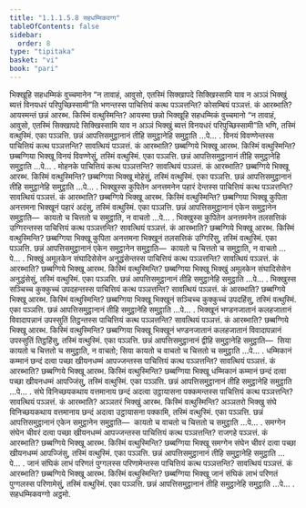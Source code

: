 ```yaml
---
title: "1.1.1.5.8 सहधम्मिकवग्ग"
tableOfContents: false
sidebar:
  order: 8
type: "tipitaka"
basket: "vi"
book: "pari"
---
```



<DynamicBreadcrumb />

<Division number="124" book="pari">

<Paragraph number="196" book="pari">
भिक्खूहि सहधम्मिकं वुच्चमानेन “न तावाहं, आवुसो, एतस्मिं सिक्खापदे सिक्खिस्सामि याव न अञ्ञं भिक्खुं ब्यत्तं विनयधरं परिपुच्छिस्सामी”ति भणन्तस्स पाचित्तियं कत्थ पञ्ञत्तन्ति? कोसम्बियं पञ्ञत्तं. कं आरब्भाति? आयस्मन्तं छन्नं आरब्भ. किस्मिं वत्थुस्मिन्ति? आयस्मा छन्नो भिक्खूहि सहधम्मिकं वुच्चमानो “न तावाहं, आवुसो, एतस्मिं सिक्खापदे सिक्खिस्सामि याव न अञ्ञं भिक्खुं ब्यत्तं विनयधरं परिपुच्छिस्सामी”ति भणि, तस्मिं वत्थुस्मिं. एका पञ्ञत्ति. छन्नं आपत्तिसमुट्ठानानं तीहि समुट्ठानेहि समुट्ठाति …पे… .
</Paragraph>

</Division>
<Division number="125" book="pari">

<Paragraph number="197" book="pari">
विनयं विवण्णेन्तस्स पाचित्तियं कत्थ पञ्ञत्तन्ति? सावत्थियं पञ्ञत्तं. कं आरब्भाति? छब्बग्गिये भिक्खू आरब्भ. किस्मिं वत्थुस्मिन्ति? छब्बग्गिया भिक्खू विनयं विवण्णेसुं, तस्मिं वत्थुस्मिं. एका पञ्ञत्ति. छन्नं आपत्तिसमुट्ठानानं तीहि समुट्ठानेहि समुट्ठाति …पे… .
</Paragraph>

</Division>
<Division number="126" book="pari">

<Paragraph number="198" book="pari">
मोहनके पाचित्तियं कत्थ पञ्ञत्तन्ति? सावत्थियं पञ्ञत्तं. कं आरब्भाति? छब्बग्गिये भिक्खू आरब्भ. किस्मिं वत्थुस्मिन्ति? छब्बग्गिया भिक्खू मोहेसुं, तस्मिं वत्थुस्मिं. एका पञ्ञत्ति. छन्नं आपत्तिसमुट्ठानानं तीहि समुट्ठानेहि समुट्ठाति …पे… .
</Paragraph>

</Division>
<Division number="127" book="pari">

<Paragraph number="199" book="pari">
भिक्खुस्स कुपितेन अनत्तमनेन पहारं देन्तस्स पाचित्तियं कत्थ पञ्ञत्तन्ति? सावत्थियं पञ्ञत्तं. कं आरब्भाति? छब्बग्गिये भिक्खू आरब्भ. किस्मिं वत्थुस्मिन्ति? छब्बग्गिया भिक्खू कुपिता अनत्तमना भिक्खूनं पहारं अदंसु, तस्मिं वत्थुस्मिं. एका पञ्ञत्ति. छन्नं आपत्तिसमुट्ठानानं एकेन समुट्ठानेन समुट्ठाति—  कायतो च चित्ततो च समुट्ठाति, न वाचतो …पे… .
</Paragraph>

</Division>
<Division number="128" book="pari">

<Paragraph number="200" book="pari">
भिक्खुस्स कुपितेन अनत्तमनेन तलसत्तिकं उग्गिरन्तस्स पाचित्तियं कत्थ पञ्ञत्तन्ति? सावत्थियं पञ्ञत्तं. कं आरब्भाति? छब्बग्गिये भिक्खू आरब्भ. किस्मिं वत्थुस्मिन्ति? छब्बग्गिया भिक्खू कुपिता अनत्तमना भिक्खूनं तलसत्तिकं उग्गिरिंसु, तस्मिं वत्थुस्मिं. एका पञ्ञत्ति. छन्नं आपत्तिसमुट्ठानानं एकेन समुट्ठानेन समुट्ठाति—  कायतो च चित्ततो च समुट्ठाति, न वाचतो …पे… .
</Paragraph>

</Division>
<Division number="129" book="pari">

<Paragraph number="201" book="pari">
भिक्खुं अमूलकेन संघादिसेसेन अनुद्धंसेन्तस्स पाचित्तियं कत्थ पञ्ञत्तन्ति? सावत्थियं पञ्ञत्तं. कं आरब्भाति? छब्बग्गिये भिक्खू आरब्भ. किस्मिं वत्थुस्मिन्ति? छब्बग्गिया भिक्खू भिक्खुं अमूलकेन संघादिसेसेन अनुद्धंसेसुं, तस्मिं वत्थुस्मिं. एका पञ्ञत्ति. छन्नं आपत्तिसमुट्ठानानं तीहि समुट्ठानेहि समुट्ठाति …पे… .
</Paragraph>

</Division>
<Division number="130" book="pari">

<Paragraph number="202" book="pari">
भिक्खुस्स सञ्चिच्च कुक्कुच्चं उपदहन्तस्स पाचित्तियं कत्थ पञ्ञत्तन्ति? सावत्थियं पञ्ञत्तं. कं आरब्भाति? छब्बग्गिये भिक्खू आरब्भ. किस्मिं वत्थुस्मिन्ति? छब्बग्गिया भिक्खू भिक्खूनं सञ्चिच्च कुक्कुच्चं उपदहिंसु, तस्मिं वत्थुस्मिं. एका पञ्ञत्ति. छन्नं आपत्तिसमुट्ठानानं तीहि समुट्ठानेहि समुट्ठाति …पे… .
</Paragraph>

</Division>
<Division number="131" book="pari">

<Paragraph number="203" book="pari">
भिक्खूनं भण्डनजातानं कलहजातानं विवादापन्नानं उपस्सुतिं तिट्ठन्तस्स पाचित्तियं कत्थ पञ्ञत्तन्ति? सावत्थियं पञ्ञत्तं. कं आरब्भाति? छब्बग्गिये भिक्खू आरब्भ. किस्मिं वत्थुस्मिन्ति? छब्बग्गिया भिक्खू भिक्खूनं भण्डनजातानं कलहजातानं विवादापन्नानं उपस्सुतिं तिट्ठहिंसु, तस्मिं वत्थुस्मिं. एका पञ्ञत्ति. छन्नं आपत्तिसमुट्ठानानं द्वीहि समुट्ठानेहि समुट्ठाति—  सिया कायतो च चित्ततो च समुट्ठाति, न वाचतो; सिया कायतो च वाचतो च चित्ततो च समुट्ठाति …पे… .
</Paragraph>

</Division>
<Division number="132" book="pari">

<Paragraph number="204" book="pari">
धम्मिकानं कम्मानं छन्दं दत्वा पच्छा खीयनधम्मं आपज्जन्तस्स पाचित्तियं कत्थ पञ्ञत्तन्ति? सावत्थियं पञ्ञत्तं. कं आरब्भाति? छब्बग्गिये भिक्खू आरब्भ. किस्मिं वत्थुस्मिन्ति? छब्बग्गिया भिक्खू धम्मिकानं कम्मानं छन्दं दत्वा पच्छा खीयनधम्मं आपज्जिंसु, तस्मिं वत्थुस्मिं. एका पञ्ञत्ति. छन्नं आपत्तिसमुट्ठानानं तीहि समुट्ठानेहि समुट्ठाति …पे… .
</Paragraph>

</Division>
<Division number="133" book="pari">

<Paragraph number="205" book="pari">
संघे विनिच्छयकथाय वत्तमानाय छन्दं अदत्वा उट्ठायासना पक्कमन्तस्स पाचित्तियं कत्थ पञ्ञत्तन्ति? सावत्थियं पञ्ञत्तं. कं आरब्भाति? अञ्ञतरं भिक्खुं आरब्भ. किस्मिं वत्थुस्मिन्ति? अञ्ञतरो भिक्खु संघे विनिच्छयकथाय वत्तमानाय छन्दं अदत्वा उट्ठायासना पक्कामि, तस्मिं वत्थुस्मिं. एका पञ्ञत्ति. छन्नं आपत्तिसमुट्ठानानं एकेन समुट्ठानेन समुट्ठाति—  कायतो च वाचतो च चित्ततो च समुट्ठाति …पे… .
</Paragraph>

</Division>
<Division number="134" book="pari">

<Paragraph number="206" book="pari">
समग्गेन संघेन चीवरं दत्वा पच्छा खीयनधम्मं आपज्जन्तस्स पाचित्तियं कत्थ पञ्ञत्तन्ति? राजगहे पञ्ञत्तं. कं आरब्भाति? छब्बग्गिये भिक्खू आरब्भ. किस्मिं वत्थुस्मिन्ति? छब्बग्गिया भिक्खू समग्गेन संघेन चीवरं दत्वा पच्छा खीयनधम्मं आपज्जिंसु, तस्मिं वत्थुस्मिं. एका पञ्ञत्ति. छन्नं आपत्तिसमुट्ठानानं तीहि समुट्ठानेहि समुट्ठाति …पे… .
</Paragraph>

</Division>
<Division number="135" book="pari">

<Paragraph number="207" book="pari">
जानं संघिकं लाभं परिणतं पुग्गलस्स परिणामेन्तस्स पाचित्तियं कत्थ पञ्ञत्तन्ति? सावत्थियं पञ्ञत्तं. कं आरब्भाति? छब्बग्गिये भिक्खू आरब्भ. किस्मिं वत्थुस्मिन्ति? छब्बग्गिया भिक्खू जानं संघिकं लाभं परिणतं पुग्गलस्स परिणामेसुं, तस्मिं वत्थुस्मिं. एका पञ्ञत्ति. छन्नं आपत्तिसमुट्ठानानं तीहि समुट्ठानेहि समुट्ठाति …पे… .

</Paragraph>
</Division>

<Paragraph number="208" type="center" book="pari">
सहधम्मिकवग्गो अट्ठमो.
</Paragraph>